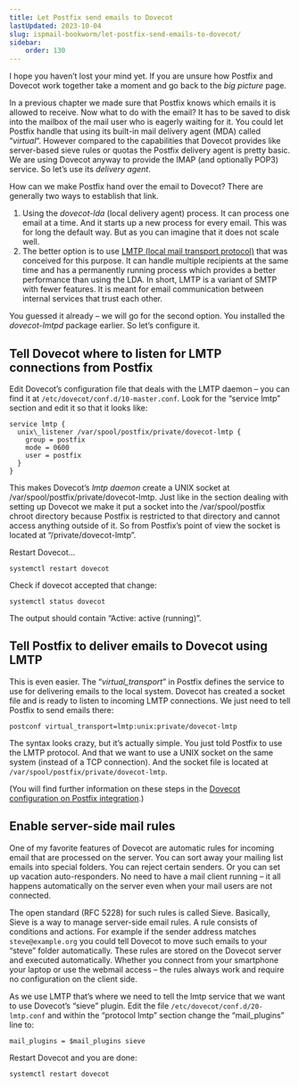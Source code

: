 ```yaml
---
title: Let Postfix send emails to Dovecot
lastUpdated: 2023-10-04
slug: ispmail-bookworm/let-postfix-send-emails-to-dovecot/
sidebar:
    order: 130
---
```



I hope you haven’t lost your mind yet. If you are unsure how Postfix and Dovecot work together take a moment and go back to the _big picture_ page.

In a previous chapter we made sure that Postfix knows which emails it is allowed to receive. Now what to do with the email? It has to be saved to disk into the mailbox of the mail user who is eagerly waiting for it. You could let Postfix handle that using its built-in mail delivery agent (MDA) called “_virtual_“. However compared to the capabilities that Dovecot provides like server-based sieve rules or quotas the Postfix delivery agent is pretty basic. We are using Dovecot anyway to provide the IMAP (and optionally POP3) service. So let’s use its _delivery agent_.

How can we make Postfix hand over the email to Dovecot? There are generally two ways to establish that link.

1. Using the _dovecot-lda_ (local delivery agent) process. It can process one email at a time. And it starts up a new process for every email. This was for long the default way. But as you can imagine that it does not scale well.
2. The better option is to use [LMTP (local mail transport protocol)](https://en.wikipedia.org/wiki/Local_Mail_Transfer_Protocol) that was conceived for this purpose. It can handle multiple recipients at the same time and has a permanently running process which provides a better performance than using the LDA. In short, LMTP is a variant of SMTP with fewer features. It is meant for email communication between internal services that trust each other.

You guessed it already – we will go for the second option. You installed the _dovecot-lmtpd_ package earlier. So let’s configure it.

## Tell Dovecot where to listen for LMTP connections from Postfix

Edit Dovecot’s configuration file that deals with the LMTP daemon – you can find it at `/etc/dovecot/conf.d/10-master.conf`. Look for the “service lmtp” section and edit it so that it looks like:

```
service lmtp {
  unix\_listener /var/spool/postfix/private/dovecot-lmtp {
    group = postfix
    mode = 0600
    user = postfix
  }
}
```

This makes Dovecot’s _lmtp daemon_ create a UNIX socket at /var/spool/postfix/private/dovecot-lmtp. Just like in the section dealing with setting up Dovecot we make it put a socket into the /var/spool/postfix chroot directory because Postfix is restricted to that directory and cannot access anything outside of it. So from Postfix’s point of view the socket is located at “/private/dovecot-lmtp”.

Restart Dovecot…
```
systemctl restart dovecot
```
Check if dovecot accepted that change:
```
systemctl status dovecot
```
The output should contain “Active: active (running)”.


## Tell Postfix to deliver emails to Dovecot using LMTP

This is even easier. The “_virtual\_transport_” in Postfix defines the service to use for delivering emails to the local system. Dovecot has created a socket file and is ready to listen to incoming LMTP connections. We just need to tell Postfix to send emails there:

```
postconf virtual_transport=lmtp:unix:private/dovecot-lmtp
```
The syntax looks crazy, but it’s actually simple. You just told Postfix to use the LMTP protocol. And that we want to use a UNIX socket on the same system (instead of a TCP connection). And the socket file is located at `/var/spool/postfix/private/dovecot-lmtp`.

(You will find further information on these steps in the [Dovecot configuration on Postfix integration](https://doc.dovecot.org/configuration_manual/howto/postfix_dovecot_lmtp/).)

## Enable server-side mail rules

One of my favorite features of Dovecot are automatic rules for incoming email that are processed on the server. You can sort away your mailing list emails into special folders. You can reject certain senders. Or you can set up vacation auto-responders. No need to have a mail client running – it all happens automatically on the server even when your mail users are not connected.

The open standard (RFC 5228) for such rules is called Sieve. Basically, Sieve is a way to manage server-side email rules. A rule consists of conditions and actions. For example if the sender address matches `steve@example.org` you could tell Dovecot to move such emails to your “steve” folder automatically. These rules are stored on the Dovecot server and executed automatically. Whether you connect from your smartphone your laptop or use the webmail access – the rules always work and require no configuration on the client side.

As we use LMTP that’s where we need to tell the lmtp service that we want to use Dovecot’s “sieve” plugin. Edit the file `/etc/dovecot/conf.d/20-lmtp.conf` and within the “protocol lmtp” section change the “mail\_plugins” line to:

```
mail_plugins = $mail_plugins sieve
```
Restart Dovecot and you are done:
```
systemctl restart dovecot
```
